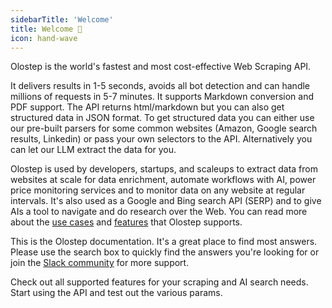 ```yaml
---
sidebarTitle: 'Welcome'
title: Welcome 👋
icon: hand-wave
---
```


Olostep is the world's fastest and most cost-effective Web Scraping API.

It delivers results in 1-5 seconds, avoids all bot detection and can handle millions of requests in 5-7 minutes. It supports Markdown conversion and PDF support. The API returns html/markdown but you can also get structured data in JSON format. To get structured data you can either use our pre-built parsers for some common websites (Amazon, Google search results, Linkedin) or pass your own selectors to the API. Alternatively you can let our LLM extract the data for you.

Olostep is used by developers, startups, and scaleups to extract data from websites at scale for data enrichment, automate workflows with AI, power price monitoring services and to monitor data on any website at regular intervals. It's also used as a Google and Bing search API (SERP) and to give AIs a tool to navigate and do research over the Web.
You can read more about the [use cases](/use-cases) and [features](/features) that Olostep supports.

This is the Olostep documentation. It's a great place to find most answers. Please use the search box to quickly find the answers you're looking for or join the [Slack community](https://olostep-users.slack.com/join/shared_invite/zt-2bfddyi8h-JzfjOgavg~98DJ1om1B5Lg#/shared-invite/email) for more support.


<CardGroup cols={2}>
    <Card title="Explore Features" icon="graduation-cap" href="/features/scrapes/scrapes">
        Check out all supported features for your scraping and AI search needs.
    </Card>
    <Card title="API Reference" icon="comment" href="/api-reference/scrapes/create">
        Start using the API and test out the various params.
    </Card>
</CardGroup>
